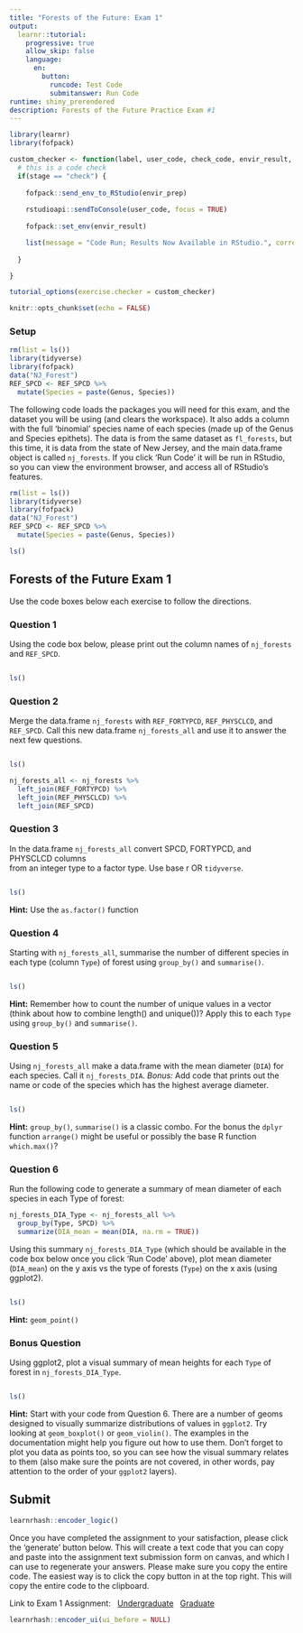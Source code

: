 ```yaml
---
title: "Forests of the Future: Exam 1"
output: 
  learnr::tutorial:
    progressive: true
    allow_skip: false
    language:
      en:
        button:
          runcode: Test Code
          submitanswer: Run Code
runtime: shiny_prerendered
description: Forests of the Future Practice Exam #1
---
```


```r
library(learnr)
library(fofpack)

custom_checker <- function(label, user_code, check_code, envir_result, evaluate_result, envir_prep, last_value, stage, ...) {
  # this is a code check
  if(stage == "check") {
    
    fofpack::send_env_to_RStudio(envir_prep)
    
    rstudioapi::sendToConsole(user_code, focus = TRUE)
    
    fofpack::set_env(envir_result)

    list(message = "Code Run; Results Now Available in RStudio.", correct = TRUE, type = "success", location = "append")
    
  }

}

tutorial_options(exercise.checker = custom_checker)

knitr::opts_chunk$set(echo = FALSE)
```

### Setup

```r
rm(list = ls())
library(tidyverse)
library(fofpack)
data("NJ_Forest")
REF_SPCD <- REF_SPCD %>%
  mutate(Species = paste(Genus, Species))
```

The following code loads the packages you will need for this exam, and the dataset you will be using (and clears the workspace). It also adds a column with the full 'binomial' species name of each species (made up of the Genus and Species epithets). The data is from the same dataset as `fl_forests`, but this time, it is data from the state of New Jersey, and the main data.frame object is called `nj_forests`. If you click 'Run Code' it will be run in RStudio, so you can view the environment browser, and access all of RStudio's features. 

```r
rm(list = ls())
library(tidyverse)
library(fofpack)
data("NJ_Forest")
REF_SPCD <- REF_SPCD %>%
  mutate(Species = paste(Genus, Species))
```

```r
ls()
```

## Forests of the Future Exam 1 {data-progressive=TRUE}

Use the code boxes below each exercise to follow the directions.

### Question 1

Using the code box below, please print out the column names of `nj_forests` and
`REF_SPCD`. 

```r





```

```r
ls()
```

### Question 2

Merge the data.frame `nj_forests` with `REF_FORTYPCD`, `REF_PHYSCLCD`, and `REF_SPCD`. Call this new data.frame `nj_forests_all` and use it to answer the next few questions.

```r





```

```r
ls()
```

```r
nj_forests_all <- nj_forests %>%
  left_join(REF_FORTYPCD) %>%
  left_join(REF_PHYSCLCD) %>%
  left_join(REF_SPCD)
```


### Question 3

In the data.frame `nj_forests_all` convert SPCD,  FORTYPCD, and PHYSCLCD columns  
from an integer type to a factor type. Use base r OR `tidyverse`.

```r





```

```r
ls()
```

<div id="q3-hint">
**Hint:** Use the `as.factor()` function
</div>

### Question 4

Starting with `nj_forests_all`, summarise the number of different species in each type (column `Type`) of forest using `group_by()` and `summarise()`.

```r





```

```r
ls()
```

<div id="q4-hint">
**Hint:** Remember how to count the number of unique values in a vector (think about how to combine length() and unique())? Apply this to each `Type` using `group_by()` and `summarise()`.
</div>

### Question 5

Using `nj_forests_all` make a data.frame with the mean diameter (`DIA`) for each species. Call it `nj_forests_DIA`. *Bonus:* Add code that prints out the name or code of the species which has the highest average diameter.

```r





```

```r
ls()
```

<div id="q5-hint">
**Hint:** `group_by()`, `summarise()` is a classic combo. For the bonus the `dplyr` function `arrange()` might be useful or possibly the base R function `which.max()`?</div>


### Question 6

Run the following code to generate a summary of mean diameter of each species in each Type of forest:

```r
nj_forests_DIA_Type <- nj_forests_all %>%
  group_by(Type, SPCD) %>%
  summarize(DIA_mean = mean(DIA, na.rm = TRUE))
```

Using this summary `nj_forests_DIA_Type` (which should be available in the code box below once you click 'Run Code' above), plot mean diameter (`DIA_mean`) on the y axis vs the type of forests (`Type`) on the x axis (using ggplot2). 

```r





```

```r
ls()
```

<div id="q6-hint">
**Hint:** `geom_point()`
</div>

### Bonus Question

Using ggplot2, plot a visual summary of mean heights for each `Type` of forest in `nj_forests_DIA_Type`.

```r





```

```r
ls()
```

<div id="qbonus-hint">
**Hint:** Start with your code from Question 6. There are a number of geoms designed to visually summarize distributions of values in `ggplot2`. Try looking at `geom_boxplot()` or `geom_violin()`. The examples in the documentation might help you figure out how to use them. Don't forget to plot you data as points too, so you can see how the visual summary relates to them (also make sure the points are not covered, in other words, pay attention to the order of your `ggplot2` layers).
</div>

## Submit

```r
learnrhash::encoder_logic()
```

Once you have completed the assignment to your satisfaction, please click the 'generate' button below. This will create a text code that you can copy and paste into the assignment text submission form on canvas, and which I can use to regenerate your answers. Please make sure you copy the entire code. The easiest way is to click the copy button in at the top right. This will copy the entire code to the clipboard.  

Link to Exam 1 Assignment: \  
[Undergraduate](https://fiu.instructure.com/courses/147557/assignments/2005255) \  
[Graduate](https://fiu.instructure.com/courses/140925/assignments/2005259) \  


```r
learnrhash::encoder_ui(ui_before = NULL)
```

<!--
### Decode

```r
learnrhash::decoder_logic()
```

```r
learnrhash::decoder_ui()
```
-->

